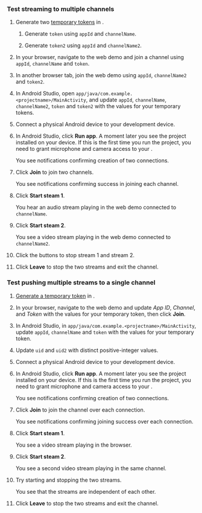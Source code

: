 <PlatformWrapper platform="android">

### Test streaming to multiple channels​

1. Generate two [temporary tokens](../reference/manage-agora-account#generate-a-temporary-token) in <Vg k="CONSOLE" />.

    1. Generate `token` using `appId` and `channelName`.

    1. Generate `token2` using `appId` and `channelName2`.

1. In your browser, navigate to the <Link target="_blank" to="{{Global.DEMO_BASIC_VIDEO_CALL_URL}}"><Vg k="COMPANY" /> web demo</Link> and join a channel using
`appId`, `channelName` and `token`.

1. In another browser tab, join the <Link target="_blank" to="{{Global.DEMO_BASIC_VIDEO_CALL_URL}}"><Vg k="COMPANY" /> web demo</Link> using `appId`, `channelName2` and `token2`.

1.  In Android Studio, open `app/java/com.example.<projectname>/MainActivity`, and update `appId`, `channelName`, `channelName2`, `token` and `token2` with the values for your temporary tokens.

1.  Connect a physical Android device to your development device.

1.  In Android Studio, click **Run app**. A moment later you see the project installed on your device. If this is the first time you run the project, you need to grant microphone and camera access to your <Vpl k="CLIENT"/>.

    You see notifications confirming creation of two connections.

1. Click **Join** to join two channels. 
    
    You see notifications confirming success in joining each channel.

1. Click **Start steam 1**.

    You hear an audio stream playing in the web demo connected to `channelName`.

1. Click **Start steam 2**.

    You see a video stream playing in the web demo connected to `channelName2`.

1. Click the buttons to stop stream 1 and stream 2.

1. Click **Leave** to stop the two streams and exit the channel.


### Test pushing multiple streams to a single channel

1. [Generate a temporary token](../reference/manage-agora-account#generate-a-temporary-token) in <Vg k="CONSOLE" />.

1. In your browser, navigate to the <Link target="_blank" to="{{Global.DEMO_BASIC_VIDEO_CALL_URL}}"><Vg k="COMPANY" /> web demo</Link> and update _App ID_, _Channel_, and _Token_ with the values for your temporary token, then click **Join**.

1.  In Android Studio, in `app/java/com.example.<projectname>/MainActivity`, update `appId`, `channelName` and `token` with the values for your temporary token.

1. Update `uid` and `uid2` with distinct positive-integer values.

1.  Connect a physical Android device to your development device.

1.  In Android Studio, click **Run app**. A moment later you see the project installed on your device. If this is the first time you run the project, you need to grant microphone and camera access to your <Vpl k="CLIENT"/>.

    You see notifications confirming creation of two connections.

1. Click **Join** to join the channel over each connection. 
    
    You see notifications confirming joining success over each connection.

1. Click **Start steam 1**.

    You see a video stream playing in the browser.

1. Click **Start steam 2**.

    You see a second video stream playing in the same channel.

1. Try starting and stopping the two streams.

    You see that the streams are independent of each other.

1. Click **Leave** to stop the two streams and exit the channel.

</PlatformWrapper>
